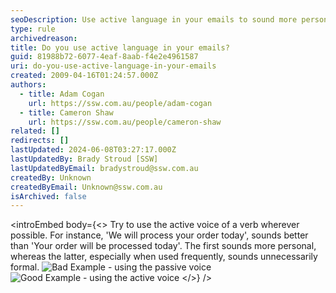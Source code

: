 ```yaml
---
seoDescription: Use active language in your emails to sound more personal and engaging, avoiding unnecessary formality.
type: rule
archivedreason:
title: Do you use active language in your emails?
guid: 81988b72-6077-4eaf-8aab-f4e2e4961587
uri: do-you-use-active-language-in-your-emails
created: 2009-04-16T01:24:57.000Z
authors:
  - title: Adam Cogan
    url: https://ssw.com.au/people/adam-cogan
  - title: Cameron Shaw
    url: https://ssw.com.au/people/cameron-shaw
related: []
redirects: []
lastUpdated: 2024-06-08T03:27:17.000Z
lastUpdatedBy: Brady Stroud [SSW]
lastUpdatedByEmail: bradystroud@ssw.com.au
createdBy: Unknown
createdByEmail: Unknown@ssw.com.au
isArchived: false
---
```


<introEmbed
  body={<>
Try to use the active voice of a verb wherever possible. For instance, 'We will process your order today', sounds better than 'Your order will be processed today'. The first sounds more personal, whereas the latter, especially when used frequently, sounds unnecessarily formal.
![Bad Example - using the passive voice](https://github.com/Jord-Gui/SSW.Rules.Content/assets/41951199/3e6dc030-3c4a-4f55-8380-90b63397d89f)
![Good Example - using the active voice](https://github.com/Jord-Gui/SSW.Rules.Content/assets/41951199/ed0d747e-a044-4d59-ac7b-a2414e7c6307)
  </>}
/>
